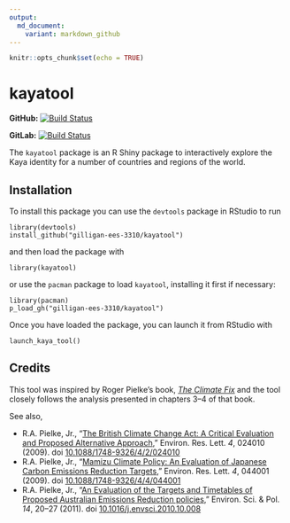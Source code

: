 ```yaml
---
output:
  md_document:
    variant: markdown_github
---
```


```r
knitr::opts_chunk$set(echo = TRUE)
```
# kayatool

**GitHub:** [![Build Status](https://travis-ci.org/gilligan-ees-3310/kayatool.svg?branch=master)](https://github.com/gilligan-ees-3310/kayatool/commits/master)

**GitLab:** [![Build Status](https://gitlab.jgilligan.org/gilligan_teaching/ees_3310/ees_3310_software/kayatool/badges/master/build.svg)](https://gitlab.jgilligan.org/gilligan_teaching/ees_3310/ees_3310_software/kayatool/commits/master)


The `kayatool` package is an R Shiny package to interactively explore the
Kaya identity for a number of countries and regions of the world.

## Installation

To install this package you can use the `devtools` package in RStudio to run
```
library(devtools)
install_github("gilligan-ees-3310/kayatool")
```
and then load the package with 
```
library(kayatool)
```
or use the `pacman` package to load `kayatool`, installing it first if necessary: 
```
library(pacman)
p_load_gh("gilligan-ees-3310/kayatool")
```
Once you have loaded the package, you can launch it from RStudio with
```
launch_kaya_tool()
```

## Credits

This tool was inspired by Roger Pielke’s book, [_The Climate
Fix_](https://books.google.com/books/about/The_Climate_Fix.html?id=WgcCoYsR41IC)
and the tool closely follows the analysis presented in chapters 3--4 of that 
book.

See also,

* R.A. Pielke, Jr., "[The British Climate Change Act: A Critical
  Evaluation and Proposed Alternative
  Approach](https://doi.org/10.1088/1748-9326/4/2/024010)," 
  Environ. Res. Lett. *4*, 024010 (2009). 
  doi [10.1088/1748-9326/4/2/024010](https://doi.org/10.1088/1748-9326/4/2/024010)
* R.A. Pielke, Jr., "[Mamizu Climate Policy: An Evaluation of Japanese Carbon 
  Emissions Reduction Targets](https://doi.org/10.1088/1748-9326/4/4/044001),"
  Environ. Res. Lett. *4*, 044001 (2009). 
  doi [10.1088/1748-9326/4/4/044001](https://doi.org/10.1088/1748-9326/4/4/044001)
* R.A. Pielke, Jr., "[An Evaluation of the Targets and Timetables of Proposed 
  Australian Emissions Reduction 
  policies](https://doi.org/10.1016/j.envsci.2010.10.008)," 
  Environ. Sci. & Pol. *14*, 20–27 (2011). 
  doi [10.1016/j.envsci.2010.10.008](https://doi.org/10.1016/j.envsci.2010.10.008)
